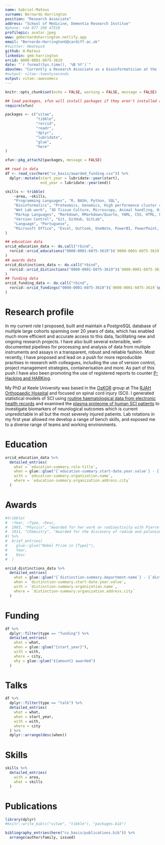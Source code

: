 ```yaml
---
name: Gabriel-Mateus
surname: Bernardo Harrington
position: "Research Associate"
address: "School of Medicine, Dementia Research Institue"
#phone: +44 077 390 47519
profilepic: avatar.jpeg
www: gmbernardoharrington.netlify.app
email: "Bernardo-HarringtonG@cardiff.ac.uk"
#twitter: Hmateus4
github: H-Mateus
linkedin: gmb-harrington
orcid: 0000-0001-6075-3619
date: "`r format(Sys.time(), '%B %Y')`"
aboutme: "Currently a Research Associate as a bioinformatician at the [Dementia Research Institute](https://ukdri.ac.uk/), [Cardiff University](https://www.cardiff.ac.uk/), working on Alzheimer's disease with a focus towards genomics."
#output: vitae::twentyseconds
output: vitae::awesomecv
---
```


```r
knitr::opts_chunk$set(echo = FALSE, warning = FALSE, message = FALSE)

## load packages, xfun will install packages if they aren't installed already
require(xfun)

packages <- c("vitae",
              "tibble",
              "rorcid",
              "readr",
              "dplyr",
              "lubridate",
              "glue",
              "here"
)

xfun::pkg_attach2(packages, message = FALSE)

## read in data
df <- read_csv(here("cv_basis/awarded_funding.csv")) %>%
  dplyr::mutate(start_year = lubridate::year(start), 
                end_year = lubridate::year(end))
```

```r
skills <- tribble(
    ~area, ~skills,
    "Programming Languages", "R, BASH, Python, SQL",
    "Bioinformatics", "Proteomics, Genomics, High performance cluster computing, Electronic Health data",
    "Wet Lab work", "3D Tissue Culture, Microscopy, Animal handling, Histology",
    "Markup Languages", "Markdown, RMarkdown/Quarto, YAML, CSS, HTML, LaTeX",
    "Version Control", "Git, GitHub, GitLab",
    "Language", "Portuguese",
    "Microsoft Office", "Excel, Outlook, OneNote, PowerBI, PowerPoint, Visio, Word"
)
```

```r
## education data
orcid_education_data <- do.call("rbind",
  rorcid::orcid_educations("0000-0001-6075-3619")$`0000-0001-6075-3619`$`affiliation-group`$summaries
)
## awards data
orcid_distinctions_data <- do.call("rbind",
  rorcid::orcid_distinctions("0000-0001-6075-3619")$`0000-0001-6075-3619`$`affiliation-group`$summaries
)
## funding data
orcid_funding_data <- do.call("rbind",
  rorcid::orcid_fundings("0000-0001-6075-3619")$`0000-0001-6075-3619`$group$`funding-summary`
)
```

# Research profile

In my current role I proposed, built and maintain a PostgreSQL database of multiple large cohorts spanning over 20 years of data, which has enabled much more efficient and accurate access to this data, facilitating new and ongoing research projects.
I have also built several extensible, well-documented pipelines for processing and analysis of data from multiple instruments and assays in a transparent, robust and reliable fashion.
Most recently, I have proposed and lead on a push for more reproducible practises in research with colleagues, including the use of version control, project management strategies, containerisation and more. 
As part of this push I have also been promoting the use of registered reports to counter [P-Hacking and HARKing](https://simplifaster.com/articles/p-hacking-harking-scientific-replication/).

My PhD at Keele University was based in the [OsKOR](https://oskor.netlify.app/) group at The [RJAH Orthopaedic Hospital](https://www.rjah.nhs.uk/) and focused on spinal cord injury (SCI).
I generated statistical models of SCI using [routine haematological data from electronic health records](https://doi.org/10.1089/neu.2020.7144) and examined the [plasma proteome of human SCI patients](https://doi.org/10.1101/2022.07.12.499696) to investigate biomarkers of neurological outcomes which is current unpredictable in all but the most severely injured patients.
Lab rotations in my first year allowed me develop a range of bench skills, and exposed me to a diverse range of teams and working environments.

# Education

```r
orcid_education_data %>%
  detailed_entries(
    what = `education-summary.role-title`,
    when = glue::glue("{`education-summary.start-date.year.value`} - {`education-summary.end-date.year.value`}"),
    with = `education-summary.organization.name`,
    where = `education-summary.organization.address.city`
  )
```

# Awards

```r
#tribble(
#  ~Year, ~Type, ~Desc,
#  1903, "Physics", "Awarded for her work on radioactivity with Pierre Curie and Henri Becquerel",
#  1911, "Chemistry", "Awarded for the discovery of radium and polonium"
#) %>% 
#  brief_entries(
#    glue::glue("Nobel Prize in {Type}"),
#    Year, 
#    Desc
#  )
```

```r
orcid_distinctions_data %>%
  detailed_entries(
    what = glue::glue("{`distinction-summary.department-name`} - {`distinction-summary.role-title`}"),
    when = `distinction-summary.start-date.year.value`,
    with = `distinction-summary.organization.name`,
    where = `distinction-summary.organization.address.city`
  )
```

# Funding

```r
df %>% 
  dplyr::filter(type == "funding") %>%
  detailed_entries(
    what = what,
    when = glue::glue("{start_year}"),
    with = with,
    where = city,
    why = glue::glue("£{amount} awarded")
  )
```

# Talks

```r
df %>%
  dplyr::filter(type == "talk") %>%
  detailed_entries(
    what = what,
    when = start_year,
    with = with,
    where = city
  ) %>%
  dplyr::arrange(desc(when))
```

# Skills

```r
skills %>%
  detailed_entries(
    with = area,
    what = skills
  )
```

# Publications

```r
library(dplyr)
#knitr::write_bib(c("vitae", "tibble"), "packages.bib")

bibliography_entries(here("cv_basis/publications.bib")) %>%
  arrange(author$family, issued)
```
